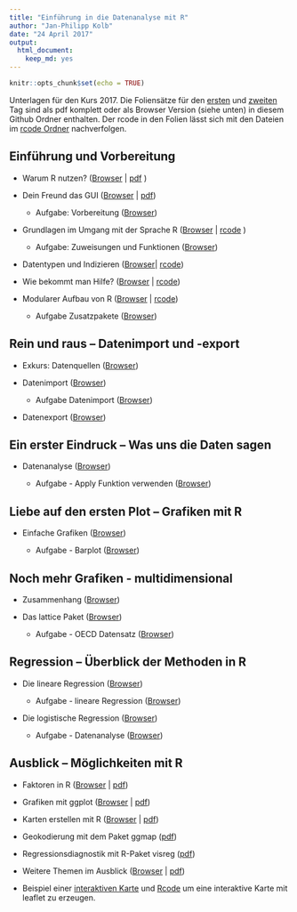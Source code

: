 ```yaml
---
title: "Einführung in die Datenanalyse mit R"
author: "Jan-Philipp Kolb"
date: "24 April 2017"
output: 
  html_document: 
    keep_md: yes
---
```


```r
knitr::opts_chunk$set(echo = TRUE)
```

Unterlagen für den Kurs 2017. Die Foliensätze für den [ersten](https://github.com/Japhilko/IntroR/blob/master/2016/slides/pdfVersion/GESIS_R_Kurs_2016_Teil1.pdf) und [zweiten](https://github.com/Japhilko/IntroR/blob/master/2016/slides/pdfVersion/GESIS_R_Kurs_2016_Teil2.pdf) Tag sind als pdf komplett oder als Browser Version (siehe unten) in diesem Github Ordner enthalten. Der rcode in den Folien lässt sich mit den Dateien im [rcode Ordner](https://github.com/Japhilko/IntroR/tree/master/2016/rcode) nachverfolgen. 

## Einführung und Vorbereitung

- Warum R nutzen? ([Browser](https://github.com/Japhilko/IntroR/blob/master/2017/slides/WarumR.md) |  [pdf](https://github.com/Japhilko/IntroR/raw/master/2016/slides/WarumR.pdf) )

- Dein Freund das GUI ([Browser](https://github.com/Japhilko/IntroR/blob/master/2017/slides/FreundGUI.md) | [pdf](https://github.com/Japhilko/IntroR/blob/master/2016/slides/GUI.pdf))

    - Aufgabe: Vorbereitung ([Browser](https://github.com/Japhilko/IntroR/blob/master/2017/tutorial/Aufgabe_Vorbereitung.md))


- Grundlagen im Umgang mit der Sprache R ([Browser](https://github.com/Japhilko/IntroR/blob/master/2016/slides/GrundlagenR.md) | [rcode](https://github.com/Japhilko/IntroR/blob/master/2017/slides/GrundlagenR.R) )

    - Aufgabe: Zuweisungen und Funktionen ([Browser](https://github.com/Japhilko/IntroR/blob/master/2017/tutorial/Aufgabe_Zuweisung.md))

- Datentypen und Indizieren
([Browser](https://github.com/Japhilko/IntroR/blob/master/2016/slides/Datentypen.md)| [rcode](https://github.com/Japhilko/IntroR/blob/master/2016/slides/Datentypen.R))

- Wie bekommt man Hilfe? ([Browser](https://github.com/Japhilko/IntroR/blob/master/2016/slides/Hilfe.Rmd) |
[rcode](https://github.com/Japhilko/IntroR/blob/master/2016/slides/Hilfe.R))

- Modularer Aufbau von R ([Browser](https://github.com/Japhilko/IntroR/blob/master/2016/slides/ModularerAufbau.Rmd) | [rcode](https://github.com/Japhilko/IntroR/blob/master/2016/rcode/InstallPackages.R))

    - Aufgabe Zusatzpakete ([Browser](https://github.com/Japhilko/IntroR/blob/master/2016/tutorial/Aufgabe_Zusatzpakete.md))

## Rein und raus – Datenimport und -export

- Exkurs: Datenquellen ([Browser](https://github.com/Japhilko/IntroR/blob/master/2016/slides/Datenquellen.md))

- Datenimport ([Browser](slides/Import.Rmd))

    - Aufgabe Datenimport ([Browser](https://github.com/Japhilko/IntroR/blob/master/2016/tutorial/Aufgabe_Datenimport.md))

- Datenexport ([Browser](https://github.com/Japhilko/IntroR/blob/master/2016/slides/Export.Rmd))

## Ein erster Eindruck – Was uns die Daten sagen

- Datenanalyse ([Browser](https://github.com/Japhilko/IntroR/blob/master/2016/slides/Datenanalyse.md))

    - Aufgabe - Apply Funktion verwenden ([Browser](https://github.com/Japhilko/IntroR/blob/master/2016/tutorial/Aufgabe_Apply.Rmd))

## Liebe auf den ersten Plot – Grafiken mit R	

- Einfache Grafiken
([Browser](https://github.com/Japhilko/IntroR/blob/master/2016/slides/EinfacheGrafiken.md))

    - Aufgabe - Barplot ([Browser](https://github.com/Japhilko/IntroR/blob/master/2016/tutorial/Aufgabe_Barplot.md))
    
## Noch mehr Grafiken - multidimensional

- Zusammenhang ([Browser](https://github.com/Japhilko/IntroR/blob/master/2016/slides/Multidimensional.md))

- Das lattice Paket ([Browser](https://github.com/Japhilko/IntroR/blob/master/2016/slides/LatticePaket.Rmd))

    - Aufgabe - OECD Datensatz ([Browser](https://github.com/Japhilko/IntroR/blob/master/2016/slides/Aufgabe_OECDdata.Rmd))
    
    
## Regression – Überblick der Methoden in R

- Die lineare Regression ([Browser](https://github.com/Japhilko/IntroR/blob/master/2016/slides/LineareRegression.md))

    - Aufgabe - lineare Regression ([Browser](https://github.com/Japhilko/IntroR/blob/master/2016/tutorial/Aufgabe_LineareRegression.Rmd))

- Die logistische Regression ([Browser](https://github.com/Japhilko/IntroR/blob/master/2016/slides/logistischeRegression.md))

    - Aufgabe - Datenanalyse ([Browser](https://github.com/Japhilko/IntroR/blob/master/2016/tutorial/Aufgabe_Datenanalyse.Rmd))

## Ausblick – Möglichkeiten mit R

- Faktoren in R ([Browser](https://github.com/Japhilko/IntroR/blob/master/2016/slides/Faktoren.Rmd) | [pdf](https://github.com/Japhilko/IntroR/blob/master/2016/slides/Faktoren.pdf))

- Grafiken mit ggplot ([Browser](https://github.com/Japhilko/IntroR/blob/master/2016/slides/ggplot2.Rmd) | [pdf](https://github.com/Japhilko/IntroR/blob/master/2016/slides/ggplot2.pdf))

- Karten erstellen mit R ([Browser](https://github.com/Japhilko/IntroR/blob/master/2016/slides/KartenErstellen.Rmd) | [pdf](https://github.com/Japhilko/IntroR/blob/master/2016/slides/KartenErstellen.pdf))

- Geokodierung mit dem Paket ggmap ([pdf](https://github.com/Japhilko/GeoData/raw/master/2015/slides/MapTypes.pdf))

- Regressionsdiagnostik mit R-Paket visreg ([pdf](https://github.com/Japhilko/IntroR/blob/master/2016/slides/pdfVersion/GESIS_R_Kurs_2016_visreg.pdf))

- Weitere Themen im Ausblick ([Browser](https://github.com/Japhilko/GeoData/raw/master/2015/slides/Ausblick.Rmd) | [pdf](https://github.com/Japhilko/GeoData/raw/master/2015/slides/Ausblick.pdf))

- Beispiel einer [interaktiven Karte](http://rpubs.com/Japhilko82/Campsites) und [Rcode](https://raw.githubusercontent.com/Japhilko/GeoData/master/2015/rcode/SpatMA_Interactive%20maps.R) um eine interaktive Karte mit leaflet zu erzeugen.